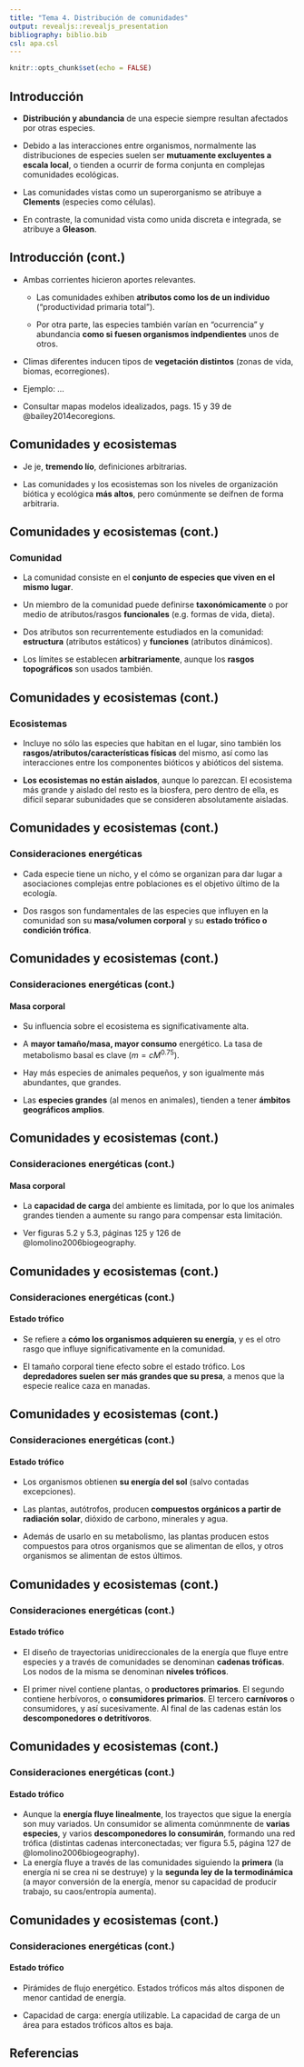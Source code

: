 ```yaml
---
title: "Tema 4. Distribución de comunidades"
output: revealjs::revealjs_presentation
bibliography: biblio.bib
csl: apa.csl
---
```


```r
knitr::opts_chunk$set(echo = FALSE)
```

## Introducción

* **Distribución y abundancia** de una especie siempre resultan afectados por otras especies.

* Debido a las interacciones entre organismos, normalmente las distribuciones de especies suelen ser **mutuamente excluyentes a escala local**, o tienden a ocurrir de forma conjunta en complejas comunidades ecológicas.

* Las comunidades vistas como un superorganismo se atribuye a **Clements** (especies como células).

* En contraste, la comunidad vista como unida discreta e integrada, se atribuye a **Gleason**.

## Introducción (cont.)

* Ambas corrientes hicieron aportes relevantes.
    * Las comunidades exhiben **atributos como los de un individuo** ("productividad primaria total").
    
    * Por otra parte, las especies también varían en "ocurrencia" y abundancia **como si fuesen organismos indpendientes** unos de otros.

* Climas diferentes inducen tipos de __vegetación distintos__ (zonas de vida, biomas, ecorregiones).

* Ejemplo: ...

* Consultar mapas modelos idealizados, pags. 15 y 39 de @bailey2014ecoregions.


## Comunidades y ecosistemas

* Je je, __tremendo lío__, definiciones arbitrarias.

* Las comunidades y los ecosistemas son los niveles de organización biótica y ecológica __más altos__, pero comúnmente se deifnen de forma arbitraria.

## Comunidades y ecosistemas (cont.)

### Comunidad

* La comunidad consiste en el __conjunto de especies que viven en el mismo lugar__.

* Un miembro de la comunidad puede definirse __taxonómicamente__ o por medio de atributos/rasgos __funcionales__ (e.g. formas de vida, dieta).

* Dos atributos son recurrentemente estudiados en la comunidad: __estructura__ (atributos estáticos) y __funciones__ (atributos dinámicos).

* Los límites se establecen __arbitrariamente__, aunque los __rasgos topográficos__ son usados también.

## Comunidades y ecosistemas (cont.)

### Ecosistemas

* Incluye no sólo las especies que habitan en el lugar, sino también los __rasgos/atributos/características físicas__ del mismo, así como las interacciones entre los componentes bióticos y abióticos del sistema.

* __Los ecosistemas no están aislados__, aunque lo parezcan. El ecosistema más grande y aislado del resto es la biosfera, pero dentro de ella, es difícil separar subunidades que se consideren absolutamente aisladas.

## Comunidades y ecosistemas (cont.)

### Consideraciones energéticas

* Cada especie tiene un nicho, y el cómo se organizan para dar lugar a asociaciones complejas entre poblaciones es el objetivo último de la ecología.

* Dos rasgos son fundamentales de las especies que influyen en la comunidad son su __masa/volumen corporal__ y su __estado trófico o condición trófica__.

## Comunidades y ecosistemas (cont.)

### Consideraciones energéticas (cont.)

#### Masa corporal

* Su influencia sobre el ecosistema es significativamente alta.

* A __mayor tamaño/masa, mayor consumo__ energético. La tasa de metabolismo basal es clave ($m=cM^{0.75}$).

* Hay más especies de animales pequeños, y son igualmente más abundantes, que grandes.

* Las __especies grandes__ (al menos en animales), tienden a tener __ámbitos geográficos amplios__.

## Comunidades y ecosistemas (cont.)

### Consideraciones energéticas (cont.)

#### Masa corporal

* La __capacidad de carga__ del ambiente es limitada, por lo que los animales grandes tienden a aumente su rango para compensar esta limitación.

* Ver figuras 5.2 y 5.3, páginas 125 y 126 de @lomolino2006biogeography.

## Comunidades y ecosistemas (cont.)

### Consideraciones energéticas (cont.)

#### Estado trófico

* Se refiere a __cómo los organismos adquieren su energía__, y es el otro rasgo que influye significativamente en la comunidad.

* El tamaño corporal tiene efecto sobre el estado trófico. Los __depredadores suelen ser más grandes que su presa__, a menos que la especie realice caza en manadas.

## Comunidades y ecosistemas (cont.)

### Consideraciones energéticas (cont.)

#### Estado trófico

* Los organismos obtienen __su energía del sol__ (salvo contadas excepciones).

* Las plantas, autótrofos, producen __compuestos orgánicos a partir de radiación solar__, dióxido de carbono, minerales y agua.

* Además de usarlo en su metabolismo, las plantas producen estos compuestos para otros organismos que se alimentan de ellos, y otros organismos se alimentan de estos últimos.


## Comunidades y ecosistemas (cont.)

### Consideraciones energéticas (cont.)

#### Estado trófico

* El diseño de trayectorias unidireccionales de la energía que fluye entre especies y a través de comunidades se denominan __cadenas tróficas__. Los nodos de la misma se denominan __niveles tróficos__.

* El primer nivel contiene plantas, o __productores primarios__. El segundo contiene herbívoros, o __consumidores primarios__. El tercero __carnívoros__ o consumidores, y así sucesivamente. Al final de las cadenas están los __descomponedores o detritívoros__.


## Comunidades y ecosistemas (cont.)

### Consideraciones energéticas (cont.)

#### Estado trófico

* Aunque la __energía fluye linealmente__, los trayectos que sigue la energía son muy variados. Un consumidor se alimenta comúnmnente de __varias especies__, y varios __descomponedores lo consumirán__, formando una red trófica (distintas cadenas interconectadas; ver figura 5.5, página 127 de @lomolino2006biogeography).
* La energía fluye a través de las comunidades siguiendo la __primera__ (la energía ni se crea ni se destruye) y la __segunda ley de la termodinámica__ (a mayor conversión de la energía, menor su capacidad de producir trabajo, su caos/entropía aumenta).


## Comunidades y ecosistemas (cont.)

### Consideraciones energéticas (cont.)

#### Estado trófico

* Pirámides de flujo energético. Estados tróficos más altos disponen de menor cantidad de energía.

* Capacidad de carga: energía utilizable. La capacidad de carga de un área para estados tróficos altos es baja.

## Referencias

